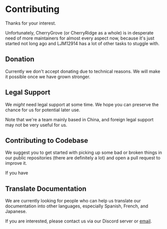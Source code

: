 ﻿# Contributing

Thanks for your interest.

Unfortunately, CherryGrove (or CherryRidge as a whole) is in desperate need of more maintainers for almost every aspect now, because it's just started not long ago and LJM12914 has a lot of other tasks to stuggle with.

## Donation

Currently we don't accept donating due to technical reasons. We will make it possible once we have grown stronger.

## Legal Support

We *might* need legal support at some time. We hope you can preserve the chance for us for potential later use.

Note that we're a team mainly based in China, and foreign legal support may not be very useful for us.

## Contributing to Codebase

We suggest you to get started with picking up some bad or broken things in our public repositories (there are definitely a lot) and open a pull request to improve it.

If you have 

## Translate Documentation

We are currently looking for people who can help us translate our documentation into other languages, especially Spanish, French, and Japanese.

If you are interested, please contact us via our Discord server or [email](mailto:contact@cherrygrove.dev).